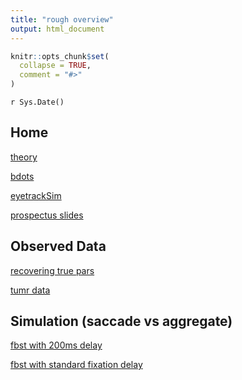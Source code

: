```yaml
---
title: "rough overview"
output: html_document
---
```


```r
knitr::opts_chunk$set(
  collapse = TRUE,
  comment = "#>"
)
```

`r Sys.Date()`

## Home

[theory](subdir/theory.html)

[bdots](subdir/bdots.html)

[eyetrackSim](subdir/eyetrackSim.html)

[prospectus slides](pdf/prospectus.pdf)


## Observed Data

[recovering true pars](subdir/recover_true_pars.html)

[tumr data](subdir/tumr_bdots.html)

## Simulation (saccade vs aggregate)

[fbst with 200ms delay](subdir/fbst_w_200ms_delay.html)

[fbst with standard fixation delay](subdir/fbst_with_fixation_delay.html)
